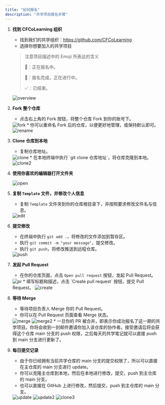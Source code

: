 ```yaml
---
title: "如何报名"
description: "共学项目报名步骤"
---
```


1. **找到 CFCoLearning 组织**

    * 找到我们的共学组织：https://github.com/CFCoLearning
    * 选择你想要加入的共学项目

    > 注意项目描述中的 Emoji 所表达的含义
    >
    > 📢：正在报名中。
    >
    > 🚀：报名完成，正在进行中。
    >
    > ✅：已结束。

    <Image src="/assets/tutorial/overview.png" alt="overview" width={800} height={800}/>

2. **Fork 整个仓库**

    * 点击右上角的 Fork 按钮，将整个仓库 Fork 到你的账号下。
    <Image src="/assets/tutorial/fork.png" alt="fork" width={800} height={800}/>
    * 你可以重命名 Fork 后的仓库，以便更好地管理，或保持默认即可。
    <Image src="/assets/tutorial/rename.png" alt="rename" width={800} height={800}/>

3. **Clone 仓库到本地**

    * 复制仓库地址。
    <Image src="/assets/tutorial/clone.png" alt="clone" width={800} height={800}/>
    * 在本地终端中执行 `git clone 仓库地址`，将仓库克隆到本地。
    <Image src="/assets/tutorial/clone2.png" alt="clone2" width={800} height={800}/>

4. **使用你喜欢的编辑器打开文件夹**

    <Image src="/assets/tutorial/open.png" alt="open" width={800} height={800}/>

5. **复制 `Template` 文件，并修改个人信息**

    * 复制 `Template` 文件夹到你的仓库根目录下，并按照要求修改文件名与信息。
    <Image src="/assets/tutorial/edit.png" alt="edit" width={800} height={800}/>

6. **提交修改**

    * 在终端中执行 `git add .`，将修改的文件添加到暂存区。
    * 执行 `git commit -m "your message"`，提交修改。
    * 执行 `git push`，将修改推送到远程仓库。
    <Image src="/assets/tutorial/push.png" alt="push" width={800} height={800}/>

7. **发起 Pull Request**

    * 在你的仓库页面，点击 `Open pull request` 按钮，发起 Pull Request。
    <Image src="/assets/tutorial/pr.png" alt="pr" width={800} height={800}/>
    * 填写标题和描述，点击 `Create pull request` 按钮，提交 Pull Request。
    <Image src="/assets/tutorial/create.png" alt="create" width={800} height={800}/>

8. **等待 Merge**

    * 等待项目负责人 Merge 你的 Pull Request。
    * 你可以在 Pull Request 页面查看 Merge 状态。
    <Image src="/assets/tutorial/merge.png" alt="merge" width={800} height={800}/>
    <Image src="/assets/tutorial/merge2.png" alt="merge2" width={800} height={800}/>
    * 一旦你的 PR 被合并，即表示你成功报名了这一期的共学项目。你将会收到一封邮件邀请你加入该仓库的协作者。接受邀请后将会获得这个仓库 main 分支的 push 权限，之后每天的共学笔记就可以直接 push 到 main 分支进行更新了。

9. **每日提交记录**

    * 由于你已经拥有当前共学仓库的 main 分支的提交权限了，所以可以直接在主仓库的 main 分支进行 update。
    * 你可以克隆主仓库到本地，然后在本地进行修改，提交，push 到主仓库的 main 分支。
    * 也可以直接在 GitHub 上进行修改，然后提交，push 到主仓库的 main 分支。
    <Image src="/assets/tutorial/update.png" alt="update" width={800} height={800}/>
    <Image src="/assets/tutorial/update2.png" alt="update2" width={800} height={800}/>
    <Image src="/assets/tutorial/update3.png" alt="clone3" width={800} height={800}/>

